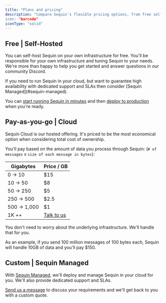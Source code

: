 ```yaml
---
title: "Plans and pricing"
description: "Compare Sequin's flexible pricing options, from free self-hosted to cloud pay-as-you-go and managed enterprise.
icon: "barcode"
iconType: "solid"
---
```


## Free | Self-Hosted

You can self-host Sequin on your own infrastructure for free. You'll be responsible for your own infrastructure and tuning Sequin to your needs. We're more than happy to help you get started and answer questions in our community Discord.

<Tip>
If you need to run Sequin in your cloud, but want to guarantee high availability with dedicated support and SLAs then consider [Sequin Managed](#sequin-managed).
</Tip>

You can [start running Sequin in minutes](/running-sequin) and then [deploy to production](/how-to/deploy-to-production) when you're ready.

## Pay-as-you-go | Cloud

Sequin Cloud is our hosted offering. It's priced to be the most economical option when considering total cost of ownership.

You'll pay based on the amount of data you process through Sequin: (`# of messages` x `size of each message in bytes`):

| Gigabytes    | Price / GB |
|--------------|------------|
| 0 → 10      | $15        |
| 10 → 50     | $8         |
| 50 → 250    | $5         |
| 250 → 500   | $2.5       |
| 500 → 1,000 | $1         |
| 1K ++        | [Talk to us](mailto:founders@sequinstream.com) |

You don't need to worry about the underlying infrastructure. We'll handle that for you.

As an example, if you send 100 million messages of 100 bytes each, Sequin will handle 10GB of data and you'll pay $150.

## Custom | Sequin Managed

With [Sequin Managed](/sequin-managed/overview), we'll deploy and manage Sequin in your cloud for you. We'll also provide dedicated support and SLAs.

[Send us a message](mailto:founders@sequinstream.com) to discuss your requirements and we'll get back to you with a custom quote.
